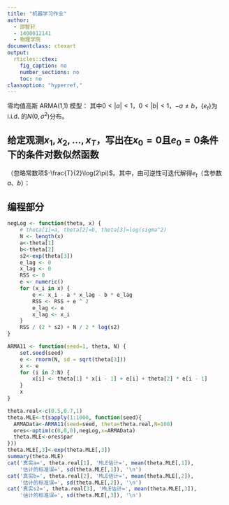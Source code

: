---
title: "机器学习作业"
author:
  - 邵智轩
  - 1400012141
  - 物理学院
documentclass: ctexart
output:
  rticles::ctex:
    fig_caption: no
    number_sections: no
    toc: no
classoption: "hyperref,"
---

零均值高斯 ARMA(1,1) 模型：
\begin{equation}
  X_t=a X_{t-1}+e_t+b e_{t-1},\quad t=1,2,...,T
\end{equation}
其中$0<|a|<1$，$0<|b|<1$，$-a\ne b$，$\{e_t\}$为i.i.d. 的$N(0,\sigma^2)$分布。

## 给定观测$x_1,x_2,...,x_T$，写出在$x_0=0$且$e_0=0$条件下的条件对数似然函数

\begin{equation}
  l(a,b,\sigma^2)=-\frac{T}{2}\log \sigma^2 -\frac{1}{2\sigma^2}\sum_{t=1}^T e_t^2
\end{equation}
（忽略常数项$-\frac{T}{2}\log(2\pi)$。其中，由可逆性可迭代解得$e_t$（含参数$a$、$b$）：
\begin{equation}
  e_t=X_t - a X_{t-1} - b e_{t-1},\quad t=1,2,...,T
\end{equation}

## 编程部分
```{r}
negLog <- function(theta, x) {
    # theta[1]=a, theta[2]=b, theta[3]=log(sigma^2)
    N <- length(x)
    a<-theta[1]
    b<-theta[2]
    s2<-exp(theta[3])
    e_lag <- 0
    x_lag <- 0
    RSS <- 0
    e <- numeric()
    for (x_i in x) {
        e <- x_i - a * x_lag - b * e_lag
        RSS <- RSS + e ^ 2
        e_lag <- e
        x_lag <- x_i
    }
    RSS / (2 * s2) + N / 2 * log(s2)
}

ARMA11 <- function(seed=1, theta, N) {
    set.seed(seed)
    e <- rnorm(N, sd = sqrt(theta[3]))
    x <- e
    for (i in 2:N) {
        x[i] <- theta[1] * x[i - 1] + e[i] + theta[2] * e[i - 1]
    }
    x
}

theta.real<-c(0.5,0.7,1)
theta.MLE<-t(sapply(1:1000, function(seed){
  ARMAData<-ARMA11(seed=seed, theta=theta.real,N=100)
  ores<-optim(c(0,0,0),negLog,x=ARMAData)
  theta.MLE<-ores$par
}))
theta.MLE[,3]<-exp(theta.MLE[,3])
summary(theta.MLE)
cat('真实a=', theta.real[1], 'MLE估计=', mean(theta.MLE[,1]),
    '估计的标准误=', sd(theta.MLE[,1]), '\n')
cat('真实b=', theta.real[2], 'MLE估计=', mean(theta.MLE[,2]),
    '估计的标准误=', sd(theta.MLE[,2]), '\n')
cat('真实s2=', theta.real[3], 'MLE估计=', mean(theta.MLE[,3]),
    '估计的标准误=', sd(theta.MLE[,3]), '\n')
```
